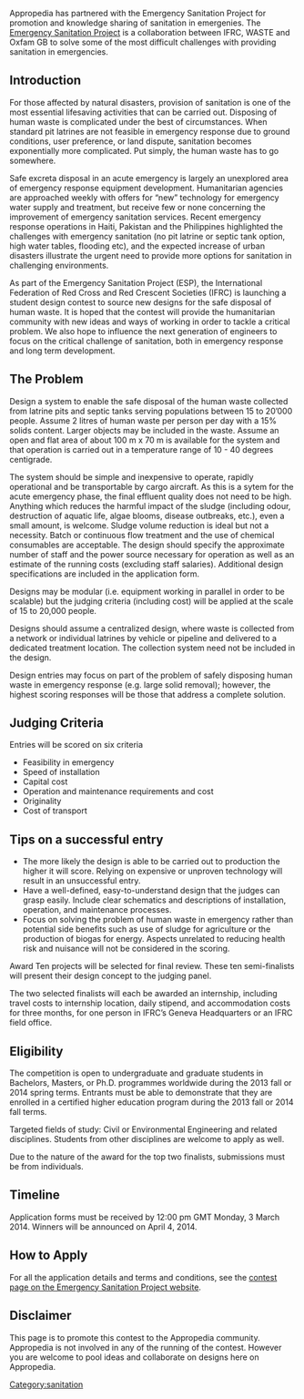 Appropedia has partnered with the Emergency Sanitation Project for promotion and knowledge sharing of sanitation in emergenies. The [http://www.emergencysanitationproject.org/ Emergency Sanitation Project] is a collaboration between IFRC, WASTE and Oxfam GB to solve some of the most difficult challenges with providing sanitation in emergencies.

==Introduction==
For those affected by natural disasters, provision of sanitation is one of the most essential lifesaving activities that can be carried out. Disposing of human waste is complicated under the best of circumstances. When standard pit latrines are not feasible in emergency response due to ground conditions, user preference, or land dispute, sanitation becomes exponentially more complicated. Put simply, the human waste has to go somewhere.

Safe excreta disposal in an acute emergency is largely an unexplored area of emergency response equipment development. Humanitarian agencies are approached weekly with offers for “new” technology for emergency water supply and treatment, but receive few or none concerning the improvement of emergency sanitation services. Recent emergency response operations in Haiti, Pakistan and the Philippines highlighted the challenges with emergency sanitation (no pit latrine or septic tank option, high water tables, flooding etc), and the expected increase of urban disasters illustrate the urgent need to provide more options for sanitation in challenging environments.

As part of the Emergency Sanitation Project (ESP), the International Federation of Red Cross and Red Crescent Societies (IFRC) is launching a student design contest to source new designs for the safe disposal of human waste. It is hoped that the contest will provide the humanitarian community with new ideas and ways of working in order to tackle a critical problem. We also hope to influence the next generation of engineers to focus on the critical challenge of sanitation, both in emergency response and long term development.

==The Problem==
Design a system to enable the safe disposal of the human waste collected from latrine pits and septic tanks serving populations between 15 to 20’000 people. Assume 2 litres of human waste per person per day with a 15% solids content. Larger objects may be included in the waste. Assume an open and flat area of about 100 m x 70 m is available for the system and that operation is carried out in a temperature range of 10 - 40 degrees centigrade.

The system should be simple and inexpensive to operate, rapidly operational and be transportable by cargo aircraft. As this is a sytem for the acute emergency phase, the final effluent quality does not need to be high. Anything which reduces the harmful impact of the sludge (including odour, destruction of aquatic life, algae blooms, disease outbreaks, etc.), even a small amount, is welcome. Sludge volume reduction is ideal but not a necessity. Batch or continuous flow treatment and the use of chemical consumables are acceptable. The design should specify the approximate number of staff and the power source necessary for operation as well as an estimate of the running costs (excluding staff salaries). Additional design specifications are included in the application form.

Designs may be modular (i.e. equipment working in parallel in order to be scalable) but the judging criteria (including cost) will be applied at the scale of 15 to 20,000 people.

Designs should assume a centralized design, where waste is collected from a network or individual latrines by vehicle or pipeline and delivered to a dedicated treatment location. The collection system need not be included in the design.

Design entries may focus on part of the problem of safely disposing human waste in emergency response (e.g. large solid removal); however, the highest scoring responses will be those that address a complete solution.


==Judging Criteria==
Entries will be scored on six criteria
*Feasibility in emergency
*Speed of installation
*Capital cost
*Operation and maintenance requirements and cost
*Originality
*Cost of transport

==Tips on a successful entry==
*The more likely the design is able to be carried out to production the higher it will score. Relying on expensive or unproven technology will result in an unsuccessful entry.
*Have a well-defined, easy-to-understand design that the judges can grasp easily. Include clear schematics and descriptions of installation, operation, and maintenance processes.
*Focus on solving the problem of human waste in emergency rather than potential side benefits such as use of sludge for agriculture or the production of biogas for energy. Aspects unrelated to reducing health risk and nuisance will not be considered in the scoring.

Award
Ten projects will be selected for final review. These ten semi-finalists will present their design concept to the judging panel.

The two selected finalists will each be awarded an internship, including travel costs to internship location, daily stipend, and accommodation costs for three months, for one person in IFRC’s Geneva Headquarters or an IFRC field office.


==Eligibility==
The competition is open to undergraduate and graduate students in Bachelors, Masters, or Ph.D. programmes worldwide during the 2013 fall or 2014 spring terms. Entrants must be able to demonstrate that they are enrolled in a certified higher education program during the 2013 fall or 2014 fall terms.

Targeted fields of study: Civil or Environmental Engineering and related disciplines. Students from other disciplines are welcome to apply as well.

Due to the nature of the award for the top two finalists, submissions must be from individuals.

==Timeline==

Application forms must be received by 12:00 pm GMT Monday, 3 March 2014. Winners will be announced on April 4, 2014.

==How to Apply==
For all the application details and terms and conditions, see the [http://emergencysanitationproject.wikispaces.com/Emergency+Wastewater+Disposal contest page on the Emergency Sanitation Project website].

==Disclaimer==
This page is to promote this contest to the Appropedia community.  Appropedia is not involved in any of the running of the contest.  However you are welcome to pool ideas and collaborate on designs here on Appropedia.

[[Category:sanitation]]